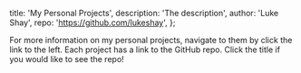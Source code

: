 
  title: 'My Personal Projects',
  description: 'The description',
  author: 'Luke Shay',
  repo: 'https://github.com/lukeshay',
};


For more information on my personal projects, navigate to them by click the link to the left. Each project has a link to the GitHub repo. Click the title if you would like to see the repo!
